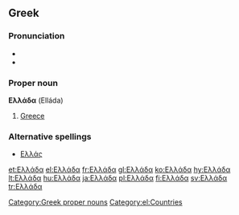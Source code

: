 ==Greek==
{{wikipedia|lang=el}}

===Pronunciation===
*{{IPA|/eˈlaða/}}
*{{SAMPA|/e"laDa/}}

===Proper noun===
'''Ελλάδα''' (Elláda)

#[[Greece]]

===Alternative spellings===
*[[Ελλάς]]

[[Category:Greek proper nouns]]
[[Category:el:Countries]]

[[et:Ελλάδα]]
[[el:Ελλάδα]]
[[fr:Ελλάδα]]
[[gl:Ελλάδα]]
[[ko:Ελλάδα]]
[[hy:Ελλάδα]]
[[lt:Ελλάδα]]
[[hu:Ελλάδα]]
[[ja:Ελλάδα]]
[[pl:Ελλάδα]]
[[fi:Ελλάδα]]
[[sv:Ελλάδα]]
[[tr:Ελλάδα]]